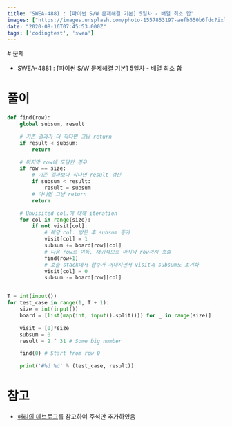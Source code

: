```yaml
---
title: "SWEA-4881 : [파이썬 S/W 문제해결 기본] 5일차 - 배열 최소 합"
images: ["https://images.unsplash.com/photo-1557853197-aefb550b6fdc?ixlib=rb-1.2.1&q=80&fm=jpg&crop=entropy&cs=tinysrgb&w=2000&fit=max&ixid=eyJhcHBfaWQiOjExNzczfQ"]
date: "2020-08-16T07:45:53.000Z"
tags: ['codingtest', 'swea']
---
```


<TOCInline toc={props.toc} asDisclosure />
# 문제

-   SWEA-4881 : \[파이썬 S/W 문제해결 기본\] 5일차 - 배열 최소 합

# 풀이

```python
def find(row):
    global subsum, result

    # 기존 결과가 더 작다면 그냥 return
    if result < subsum:
        return

    # 마지막 row에 도달한 경우
    if row == size:
        # 기존 결과보다 작다면 result 갱신
        if subsum < result:
            result = subsum
        # 아니면 그냥 return
        return

    # Unvisited col.에 대해 iteration
    for col in range(size):
        if not visit[col]:
            # 해당 col. 방문 후 subsum 증가
            visit[col] = 1
            subsum += board[row][col]
            # 다음 row로 이동, 재귀적으로 마지막 row까지 호출
            find(row+1)
            # 호출 stack에서 함수가 꺼내지면서 visit과 subsum도 초기화
            visit[col] = 0
            subsum -= board[row][col]


T = int(input())
for test_case in range(1, T + 1):
    size = int(input())
    board = [list(map(int, input().split())) for _ in range(size)]

    visit = [0]*size
    subsum = 0
    result = 2 ^ 31 # Some big number

    find(0) # Start from row 0

    print('#%d %d' % (test_case, result))
```

# 참고

-   [해리의 데브로그](https://tothefullest08.github.io/algorithm/2019/03/08/2_4881_min_sum/)를 참고하여 주석만 추가하였음
